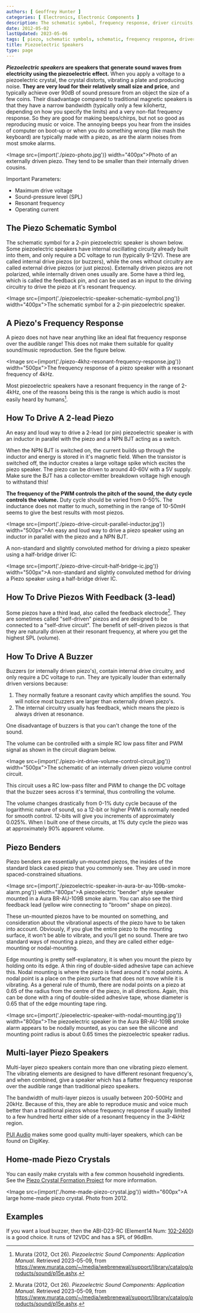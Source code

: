 ```yaml
---
authors: [ Geoffrey Hunter ]
categories: [ Electronics, Electronic Components ]
description: The schematic symbol, frequency response, driver circuits, benders, multi-layer speakers, mounting considerations, home-made crystals and more info about piezoelectric speakers.
date: 2012-05-02
lastUpdated: 2023-05-06
tags: [ piezo, schematic symbols, schematic, frequency response, driver circuit, crystal, nodal mounting, silicone, benders ]
title: Piezoelectric Speakers
type: page
---
```



**_Piezoelectric speakers_ are speakers that generate sound waves from electricity using the piezoelectric effect.** When you apply a voltage to a piezoelectric crystal, the crystal distorts, vibrating a plate and producing noise. **They are very loud for their relatively small size and price**, and typically achieve over 90dB of sound pressure from an object the size of a few coins. Their disadvantage compared to traditional magnetic speakers is that they have a narrow bandwidth (typically only a few kilohertz, depending on how you specify the limits) and a very non-flat frequency response. So they are good for making beeps/chirps, but not so good as reproducing music or voice. The annoying beeps you hear from the insides of computer on boot-up or when you do something wrong (like mash the keyboard) are typically made with a piezo, as are the alarm noises from most smoke alarms.

<Image src={import('./piezo-photo.jpg')} width="400px">Photo of an externally driven piezo. They tend to be smaller than their internally driven cousins.</Image>

Important Parameters:

* Maximum drive voltage
* Sound-pressure level (SPL)
* Resonant frequency
* Operating current

## The Piezo Schematic Symbol

The schematic symbol for a 2-pin piezoelectric speaker is shown below. Some piezoelectric speakers have internal oscillating circuity already built into them, and only require a DC voltage to run (typically 9-12V). These are called internal drive piezos (or buzzers), while the ones without circuitry are called external drive piezos (or just piezos). Externally driven piezos are not polarized, while internally driven ones usually are. Some have a third leg, which is called the feedback pin, and can be used as an input to the driving circuitry to drive the piezo at it's resonant frequency.

<Image src={import('./piezoelectric-speaker-schematic-symbol.png')} width="400px">The schematic symbol for a 2-pin piezoelectric speaker.</Image>

## A Piezo's Frequency Response

A piezo does not have near anything like an ideal flat frequency response over the audible range! This does not make them suitable for quality sound/music reproduction. See the figure below.

<Image src={import('./piezo-4khz-resonant-frequency-response.jpg')} width="500px">The frequency response of a piezo speaker with a resonant frequency of 4kHz.</Image>

Most piezoelectric speakers have a resonant frequency in the range of 2-4kHz, one of the reasons being this is the range is which audio is most easily heard by humans[^bib-murata-piezoelectric-sound-components].

## How To Drive A 2-lead Piezo

An easy and loud way to drive a 2-lead (or pin) piezoelectric speaker is with an inductor in parallel with the piezo and a NPN BJT acting as a switch.

When the NPN BJT is switched on, the current builds up through the inductor and energy is stored in it's magnetic field. When the transistor is switched off, the inductor creates a large voltage spike which excites the piezo speaker. The piezo can be driven to around 40-60V with a 5V supply. Make sure the BJT has a collector-emitter breakdown voltage high enough to withstand this!

**The frequency of the PWM controls the pitch of the sound, the duty cycle controls the volume.** Duty cycle should be varied from 0-50%. The inductance does not matter to much, something in the range of 10-50mH seems to give the best results with most piezos.

<Image src={import('./piezo-drive-circuit-parallel-inductor.jpg')} width="500px">An easy and loud way to drive a piezo speaker using an inductor in parallel with the piezo and a NPN BJT.</Image>

A non-standard and slightly convoluted method for driving a piezo speaker using a half-bridge driver IC:

<Image src={import('./piezo-drive-circuit-half-bridge-ic.jpg')} width="500px">A non-standard and slightly convoluted method for driving a Piezo speaker using a half-bridge driver IC.</Image>

## How To Drive Piezos With Feedback (3-lead)

Some piezos have a third lead, also called the feedback electrode[^bib-murata-piezoelectric-sound-components]. They are sometimes called "self-driven" piezos and are designed to be connected to a "self-drive circuit". The benefit of self-driven piezos is that they are naturally driven at their resonant frequency, at where you get the highest SPL (volume).

## How To Drive A Buzzer

Buzzers (or internally driven piezo's), contain internal drive circuitry, and only require a DC voltage to run. They are typically louder than externally driven versions because:

1. They normally feature a resonant cavity which amplifies the sound. You will notice most buzzers are larger than externally driven piezo's.
2. The internal circuitry usually has feedback, which means the piezo is always driven at resonance.

One disadvantage of buzzers is that you can't change the tone of the sound.

The volume can be controlled with a simple RC low pass filter and PWM signal as shown in the circuit diagram below.

<Image src={import('./piezo-int-drive-volume-control-circuit.jpg')} width="500px">The schematic of an internally driven piezo volume control circuit.</Image>

This circuit uses a RC low-pass filter and PWM to change the DC voltage that the buzzer sees across it's terminal, thus controlling the volume.

<Aside type="note">
The volume changes drastically from 0-1% duty cycle because of the logarithmic nature of sound, so a 12-bit or higher PWM is normally needed for smooth control. 12-bits will give you increments of approximately 0.025%. When I built one of these circuits, at 1% duty cycle the piezo was at approximately 90% apparent volume.
</Aside>

## Piezo Benders

Piezo benders are essentially un-mounted piezos, the insides of the standard black cased piezo that you commonly see. They are used in more spaced-constrained situations.

<Image src={import('./piezoelectric-speaker-in-aura-br-au-109b-smoke-alarm.png')} width="800px">A piezoelectric \"bender\" style speaker mounted in a Aura BR-AU-109B smoke alarm. You can also see the third feedback lead (yellow wire connecting to \"broom\" shape on piezo).</Image>

These un-mounted piezos have to be mounted on something, and consideration about the vibrational aspects of the piezo have to be taken into account. Obviously, if you glue the entire piezo to the mounting surface, it won't be able to vibrate, and you'll get no sound. There are two standard ways of mounting a piezo, and they are called either edge-mounting or nodal-mounting.

Edge mounting is pretty self-explanatory, it is when you mount the piezo by holding onto its edge. A thin ring of double-sided adhesive tape can achieve this. Nodal mounting is where the piezo is fixed around it's nodal points. A nodal point is a place on the piezo surface that does not move while it is vibrating. As a general rule of thumb, there are nodal points on a piezo at 0.65 of the radius from the centre of the piezo, in all directions. Again, this can be done with a ring of double-sided adhesive tape, whose diameter is 0.65 that of the edge mounting tape ring.

<Image src={import('./pieoelectric-speaker-with-nodal-mounting.jpg')} width="800px">The piezoelectric speaker in the Aura BR-AU-109B smoke alarm appears to be nodally mounted, as you can see the silicone and mounting point radius is about 0.65 times the piezoelectric speaker radius.</Image>

## Multi-layer Piezo Speakers

Multi-layer piezo speakers contain more than one vibrating piezo element. The vibrating elements are designed to have different resonant frequency's, and when combined, give a speaker which has a flatter frequency response over the audible range than traditional piezo speakers.

The bandwidth of multi-layer piezos is usually between 200-500Hz and 20kHz. Because of this, they are able to reproduce music and voice much better than a traditional piezos whose frequency response if usually limited to a few hundred hertz either side of a resonant frequency in the 3-4kHz region.

[PUI Audio](http://www.puiaudio.com/) makes some good quality multi-layer speakers, which can be found on DigiKey.

## Home-made Piezo Crystals

You can easily make crystals with a few common household ingredients. See the [Piezo Crystal Formation Project](/electronics/projects/piezo-crystal-formation) for more information.

<Image src={import('./home-made-piezo-crystal.jpg')} width="600px">A large home-made piezo crystal. Photo from 2012.</Image>

## Examples

If you want a loud buzzer, then the ABI-D23-RC (Element14 Num: [102-2400](http://nz.element14.com/pro-signal/abi-023-rc/piezo-buzzer-12vdc-leads/dp/1022400)) is a good choice. It runs of 12VDC and has a SPL of 96dBm.

[^bib-murata-piezoelectric-sound-components]: Murata (2012, Oct 26). _Piezoelectric Sound Components: Application Manual_. Retrieved 2023-05-09, from https://www.murata.com/~/media/webrenewal/support/library/catalog/products/sound/p15e.ashx.
